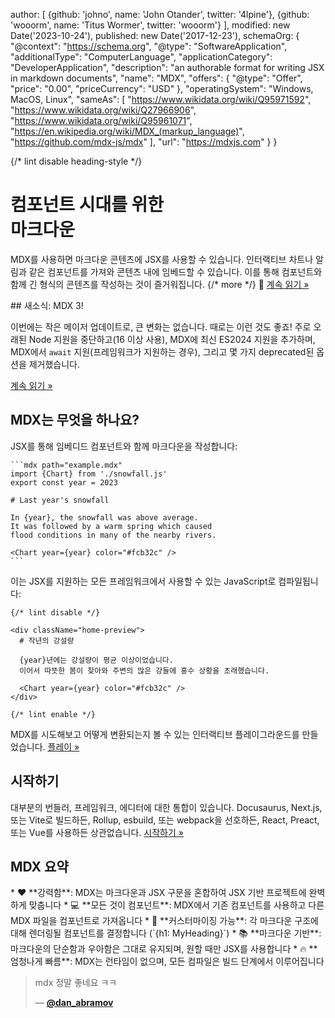 
  author: [
    {github: 'johno', name: 'John Otander', twitter: '4lpine'},
    {github: 'wooorm', name: 'Titus Wormer', twitter: 'wooorm'}
  ],
  modified: new Date('2023-10-24'),
  published: new Date('2017-12-23'),
  schemaOrg: {
    "@context": "https://schema.org",
    "@type": "SoftwareApplication",
    "additionalType": "ComputerLanguage",
    "applicationCategory": "DeveloperApplication",
    "description": "an authorable format for writing JSX in markdown documents",
    "name": "MDX",
    "offers": {
      "@type": "Offer",
      "price": "0.00",
      "priceCurrency": "USD"
    },
    "operatingSystem": "Windows, MacOS, Linux",
    "sameAs": [
      "https://www.wikidata.org/wiki/Q95971592",
      "https://www.wikidata.org/wiki/Q27966906",
      "https://www.wikidata.org/wiki/Q95961071",
      "https://en.wikipedia.org/wiki/MDX_(markup_language)",
      "https://github.com/mdx-js/mdx"
    ],
    "url": "https://mdxjs.com"
  }
}

{/* lint disable heading-style */}

**컴포넌트 시대**를 위한\
마크다운
=================

MDX를 사용하면 마크다운 콘텐츠에 JSX를 사용할 수 있습니다.
인터랙티브 차트나 알림과 같은 컴포넌트를 가져와 콘텐츠 내에 임베드할 수 있습니다.
이를 통해 컴포넌트와 함께 긴 형식의 콘텐츠를 작성하는 것이 즐거워집니다. {/* more */}
🚀
[계속 읽기 »][what]

<div className="card big">
  ## 새소식: MDX 3!

  이번에는 작은 메이저 업데이트로, 큰 변화는 없습니다. 때로는 이런 것도 좋죠!
  주로 오래된 Node 지원을 중단하고(16 이상 사용), MDX에 최신 ES2024 지원을 추가하며,
  MDX에서 `await` 지원(프레임워크가 지원하는 경우), 그리고 몇 가지 deprecated된 옵션을 제거했습니다.

  [계속 읽기 »][v3]
</div>

## MDX는 무엇을 하나요?

<div className="big-columns">
  <div>
    JSX를 통해 임베디드 컴포넌트와 함께 마크다운을 작성합니다:

    ```mdx path="example.mdx"
    import {Chart} from './snowfall.js'
    export const year = 2023

    # Last year's snowfall

    In {year}, the snowfall was above average.
    It was followed by a warm spring which caused
    flood conditions in many of the nearby rivers.

    <Chart year={year} color="#fcb32c" />
    ```
  </div>

  <div>
    이는 JSX를 지원하는 모든 프레임워크에서 사용할 수 있는 JavaScript로 컴파일됩니다:

    {/* lint disable */}

    <div className="home-preview">
      # 작년의 강설량

      {year}년에는 강설량이 평균 이상이었습니다.
      이어서 따뜻한 봄이 찾아와 주변의 많은 강들에 홍수 상황을 초래했습니다.

      <Chart year={year} color="#fcb32c" />
    </div>

    {/* lint enable */}
  </div>
</div>

MDX를 시도해보고 어떻게 변환되는지 볼 수 있는 인터랙티브 플레이그라운드를 만들었습니다.
[플레이 »][playground]

## 시작하기

대부분의 번들러, 프레임워크, 에디터에 대한 통합이 있습니다.
Docusaurus, Next.js, 또는 Vite로 빌드하든,
Rollup, esbuild, 또는 webpack을 선호하든,
React, Preact, 또는 Vue를 사용하든 상관없습니다.
[시작하기 »][getting-started]

## MDX 요약

<div className="emoji-list">
  * ❤️ **강력함**: MDX는 마크다운과 JSX 구문을 혼합하여 JSX 기반 프로젝트에 완벽하게 맞춥니다
  * 💻 **모든 것이 컴포넌트**: MDX에서 기존 컴포넌트를 사용하고 다른 MDX 파일을 컴포넌트로 가져옵니다
  * 🔧 **커스터마이징 가능**: 각 마크다운 구조에 대해 렌더링될 컴포넌트를 결정합니다 (`{h1: MyHeading}`)
  * 📚 **마크다운 기반**: 마크다운의 단순함과 우아함은 그대로 유지되며, 원할 때만 JSX를 사용합니다
  * 🔥 **엄청나게 빠름**: MDX는 런타임이 없으며, 모든 컴파일은 빌드 단계에서 이루어집니다
</div>

> mdx 정말 좋네요 ㅋㅋ
>
> — [**@dan\_abramov**][quote]

[quote]: https://twitter.com/dan_abramov/status/1286411354996449281

[what]: /docs/what-is-mdx/

[v3]: /blog/v3/

[playground]: /playground/

[getting-started]: /docs/getting-started/
